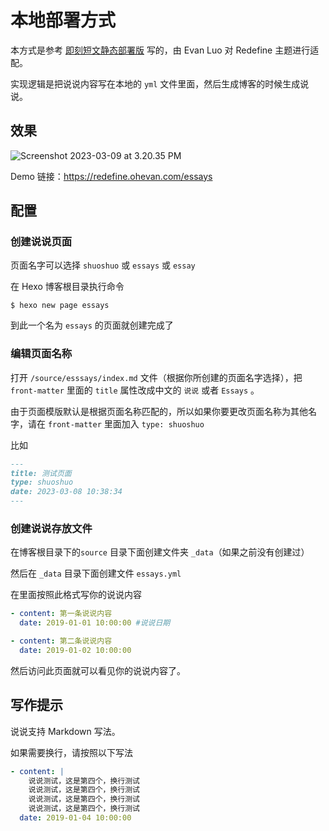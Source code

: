 # 本地部署方式

本方式是参考 [即刻短文静态部署版](https://blog.zhheo.com/p/557c9e72.html) 写的，由 Evan Luo 对 Redefine 主题进行适配。

实现逻辑是把说说内容写在本地的 `yml` 文件里面，然后生成博客的时候生成说说。

## 效果

![Screenshot 2023-03-09 at 3.20.35 PM](https://evan.beee.top/img/2023/03/09/75b146ba614c9cbc81c1ecf1b7e19ef3.png)

Demo 链接：https://redefine.ohevan.com/essays

## 配置


<Steps>

### 创建说说页面

页面名字可以选择 `shuoshuo` 或 `essays` 或 `essay` 

在 Hexo 博客根目录执行命令

```shell
$ hexo new page essays
```

到此一个名为 `essays` 的页面就创建完成了

### 编辑页面名称

打开 `/source/esssays/index.md` 文件（根据你所创建的页面名字选择），把 `front-matter` 里面的 `title` 属性改成中文的 `说说` 或者 `Essays` 。

由于页面模版默认是根据页面名称匹配的，所以如果你要更改页面名称为其他名字，请在 `front-matter` 里面加入 `type: shuoshuo` 

比如

```markdown
---
title: 测试页面
type: shuoshuo
date: 2023-03-08 10:38:34
---
```

### 创建说说存放文件

在博客根目录下的`source` 目录下面创建文件夹 `_data`（如果之前没有创建过）

然后在 `_data` 目录下面创建文件 `essays.yml` 

在里面按照此格式写你的说说内容

```yaml
- content: 第一条说说内容
  date: 2019-01-01 10:00:00 #说说日期

- content: 第二条说说内容
  date: 2019-01-02 10:00:00
```

然后访问此页面就可以看见你的说说内容了。

</Steps>

## 写作提示

说说支持 Markdown 写法。

如果需要换行，请按照以下写法

```yaml
- content: |
    说说测试，这是第四个，换行测试
    说说测试，这是第四个，换行测试
    说说测试，这是第四个，换行测试
    说说测试，这是第四个，换行测试
  date: 2019-01-04 10:00:00
```

